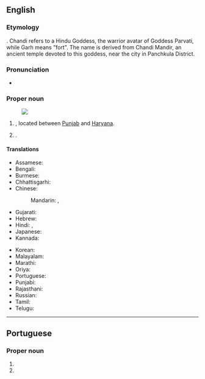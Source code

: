 ==English==
{{wikipedia}}

===Etymology===
{{compound|en|Chandi|Garh}}. Chandi refers to a Hindu Goddess, the warrior avatar of Goddess Parvati, while Garh means "fort". The name is derived from Chandi Mandir, an ancient temple devoted to this goddess, near the city in Panchkula District.

===Pronunciation===
* {{IPA|en|/ˌtʃʌndɪˈɡɑː(ɹ)/|/ˌtʃɑːndɪˈɡɑː(ɹ)/}}

===Proper noun===
{{en-proper noun}}
[[Image:Chandigarh in India (disputed hatched).svg|thumb|]]

# {{place|en|union territory|in northern|c/India}}, located between [[Punjab]] and [[Haryana]].
# {{place|en|capital city|uterr/Chandigarh|c/India|;|capital city|s/Haryana,Punjab|c/India}}.

====Translations====
{{trans-top|Chandigarh, India}}
* Assamese: {{t-needed|as}}
* Bengali: {{t|bn|চন্ডীগড়}}
* Burmese: {{t|my|ချန်ဒီဂါ}}
* Chhattisgarhi: {{t-needed|hne}}
* Chinese:
*: Mandarin: {{t+|cmn|昌迪加爾|sc=Hani}}, {{t+|cmn|昌迪加尔|tr=Chāngdíjiā'ěr|sc=Hani}}
* Gujarati: {{t|gu|ચંડીગઢ}}
* Hebrew: {{t|he|צ׳אנדיגאר}}
* Hindi: {{t|hi|चंडीगढ़}}, {{t+|hi|चण्डीगढ़}}
* Japanese: {{t|ja|チャンディーガル|tr=Chandīgaru}}
* Kannada: {{t|kn|ಚಂಡೀಗಡ|sc=Knda}}
{{trans-mid}}
* Korean: {{t|ko|^찬디가르}}
* Malayalam: {{t|ml|ചണ്ഡീഗഢ്}}
* Marathi: {{t|mr|चंदिगड}}
* Oriya: {{t|or|ଚଣ୍ଡୀଗଡ଼}}
* Portuguese: {{t|pt|Chandigarh}}
* Punjabi: {{t+|pa|ਚੰਡੀਗੜ੍ਹ}}
* Rajasthani: {{t-needed|raj}}
* Russian: {{t|ru|Чандига́рх|m}}
* Tamil: {{t|ta|சண்டிகர்}}
* Telugu: {{t+|te|చండీగఢ్}}
{{trans-bottom}}

----

==Portuguese==

===Proper noun===
{{pt-proper noun|f}}

# {{place|pt|union territory|in northern|c/India|t1=Chandigarh}}
# {{place|pt|capital city|uterr/Chandigarh|c/India|;|capital city|s/Haryana,Punjab|c/India|t1=Chandigarh}}